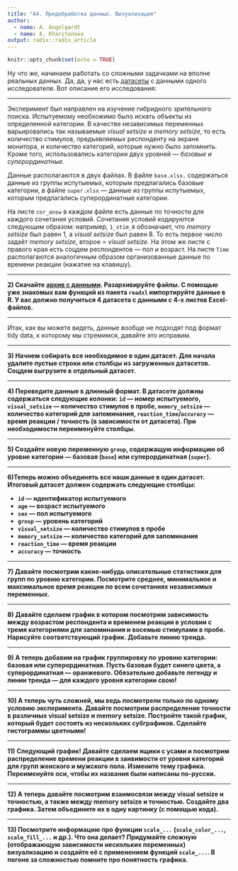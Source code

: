 ```yaml
---
title: "A4. Предобработка данных. Визуализация"
author:
  - name: A. Angelgardt
  - name: A. Kharitonova
output: radix::radix_article
---
```

<link rel="stylesheet" href="style.css">

```r
knitr::opts_chunk$set(echo = TRUE)
```


Ну что же, начинаем работать со сложными задачками на вполне реальных данных. Да, да, у нас есть [датасеты](https://drive.google.com/uc?export=download&id=1Lq0oV7ZwAQb9XVUawy9Oau9H5XyTBKdm) с данными одного исследователя. Вот описание его исследования:

***

Эксперимент был направлен на изучение гибридного зрительного поиска. Испытуемому необхожимо было искать объекты из определенной категории. В качестве независимых переменных варьировались так называемые *visual setsize* и *memory setsize*, то есть количество стимулов, предъявляемых респонденту на экране монитора, и количество категорий, которые нужно было запомнить. Кроме того, использовались категории двух уровней --- *базовые и суперординатные*.

Данные располагаются в двух файлах. В файле `base.xlsx.` содержаться данные из группы испутыемых, которым предлагались базовые категории, в файле `super.xlsx` --- данные из группы испутыемых, которым предлагались суперординатные категории.

На листе `cor_answ` в каждом файле есть данные по точности для каждого сочетания условий. Сочетания условий кодируются следующим образом: например, `1_stim_8` обозначает, что *memory setsize* был равен 1, а *visual setsize* был равен 8. То есть первое число задаёт *memory setsize*, второе =  *visual setsize*. На этом же листе с правого края есть соцдем респондентов --- пол и возраст. На листе `Time` располагаются аналогичным образом организованные данные по времени реакции (нажатие на клавишу).

***


**2) Скачайте [архив с данными](https://drive.google.com/uc?export=download&id=1Lq0oV7ZwAQb9XVUawy9Oau9H5XyTBKdm). Разархивируйте файлы. C помощью уже знакомых вам функций из пакета `readxl` импортируйте данные в R. У вас должно получиться 4 датасета с данными с 4-х листов Excel-файлов.**

*** 

Итак, как вы можете видеть, данные вообще не подходят под формат tidy data, к которому мы стремимся, давайте это исправим.

***


**3) Начнем собирать все необходимое в один датасет. Для начала удалите пустые строки или столбцы из загруженных датасетов. Соцдем выгрузите в отдельный датасет.**

***

**4) Переведите данные в длинный формат. В датасете должны содержаться следующие колонки: `id` --- номер испытуемого, `visual_setsize` --- количество стимулов в пробе, `memory_setsize` --- количество категорий для запоминания, `reaction_time`/`accuracy` --- время реакции / точность (в зависимости от датасета). При необходимости переименуйте столбцы.**

***

**5) Создайте новую переменную `group`, содержащую информацию об уровне категории --- базовая (`base`) или суперординатная (`super`).**

***

**6)Теперь можно объединять все наши данные в один датасет. Итоговый датасет должен содержать следующие столбцы:**

* **`id` --- идентификатор испытуемого**
* **`age` --- возраст испытуемого**
* **`sex` --- пол испытуемого**
* **`group` --- уровень категорий**
* **`visual_setsize` --- количество стимулов в пробе**
* **`memory_setsize` --- количество категорий для запоминания**
* **`reaction_time` --- время реакции**
* **`accuracy` --- точность**

***

**7) Давайте посмотрим какие-нибудь описательные статистики для групп по уровню категории. Посмотрите среднее, минимальное и максимальное время реакции по всем сочетаниях независимых переменных.**

***

**8) Давайте сделаем график в котором посмотрим зависимость между возрастом респондента и временем реакции в условии с тремя категориями для запоминания и восемью стимулами в пробе. Нарисуйте соответствующий график. Добавьте линию тренда.**

***

**9) А теперь добавим на график группировку по уровню категории: базовая или суперординатная. Пусть базовая будет синего цвета, а суперординатная --- оранжевого. Обязательно добавьте легенду и линии тренда --- для каждого уровня категории свою!**

***

**10) А теперь чуть сложней, мы ведь посмотрели только по одному условию эксперимента. Давайте посмотрим распределение точности в различных visual setsize и memory setsize. Постройте такой график, который будет состоять из нескольких субграфиков. Сделайте гистограммы цветными!**

***

**11) Следующий график! Давайте сделаем ящики с усами и посмотрим распределение времени реакции в заивимости от уровня категорий для групп женского и мужского пола. Измените тему графика. Переименуйте оси, чтобы их названия были написаны по-русски.**

***

**12) А теперь давайте посмотрим взаимосвязи между visual setsize и точностью, а также между memory setsize и точностью. Создайте два графика. Затем объедините их в одну картинку (с помощью кода).**

***

**13) Посмотрите информацию про функции `scale_...` (`scale_color_...`, `scale_fill_...` и др.). Что она делает? Придумайте сложную (отображающую зависимости нескольких переменных) визуализацию и создайте её с применением функций `scale_...`. В погоне за сложностью помните про понятность графика.**



